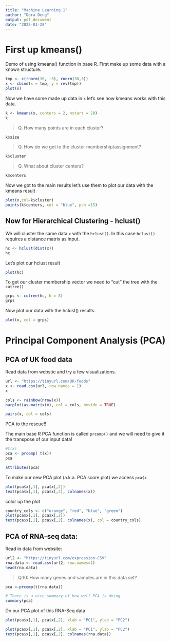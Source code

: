 ```yaml
---
title: "Machine Learning 1"
author: "Dora Deng"
output: pdf_document
date: "2025-01-28"
---
```


# First up kmeans()

Demo of using kmeans() function in base R. First make up some data with a known structure.
```r
tmp <- c(rnorm(30, -3), rnorm(30,3))
x <- cbind(x = tmp, y = rev(tmp))
plot(x)
```

Now we have some made up data in `x` let's see how kmeans works with this data. 
```r
k <- kmeans(x, centers = 2, nstart = 20)
k 
```

> Q. How many points are in each cluster? 

```r
k$size 
```

> Q. How do we get to the cluster membership/assignment?

```r
k$cluster
```

> Q. What about cluster centers? 

```r
k$centers
```

Now we got to the main results let's use them to plot our data with the kmeans result

```r
plot(x,col=k$cluster)
points(k$centers, col = "blue", pch =15)
```

## Now for Hierarchical Clustering - hclust()

We will cluster the same data `x` with the `hclust()`. In this case `hclust()` requires a distance matrix as input. 

```r
hc <- hclust(dist(x))
hc
```

Let's plot our hclust result

```r
plot(hc)
```

To get our cluster membership vector we need to "cut" the tree with the `cutree()`

```r
grps <- cutree(hc, h = 8)
grps 
```

Now plot our data with the hclust() results. 

```r
plot(x, col = grps)
```


# Principal Component Analysis (PCA)

## PCA of UK food data 

Read data from webstie and try a few visualizations. 

```r
url <- "https://tinyurl.com/UK-foods"
x <- read.csv(url, row.names = 1)
x
```
```r
cols <- rainbow(nrow(x))
barplot(as.matrix(x), col = cols, beside = TRUE)
```

```r
pairs(x, col = cols)
```

PCA to the rescue!!

The main base R PCA function is called `prcomp()` and we will need to give it the transpose of our input data! 

```r
#t(x)
pca <- prcomp( t(x))
pca
```

```r
attributes(pca)
```

To make our new PCA plot (a.k.a. PCA score plot) we access `pca$x`

```r
plot(pca$x[,1], pca$x[,2])
text(pca$x[,1], pca$x[,2], colnames(x))
```

color up the plot 
```r
country_cols <- c("orange", "red", "blue", "green")
plot(pca$x[,1], pca$x[,2])
text(pca$x[,1], pca$x[,2], colnames(x), col = country_cols)

```

## PCA of RNA-seq data: 
Read in data from website: 
```r
url2 <- "https://tinyurl.com/expression-CSV"
rna.data <- read.csv(url2, row.names=1)
head(rna.data)
```

> Q.10: How many genes and samples are in this data set?

```r
pca <-prcomp(t(rna.data))

# There is a nice summary of how well PCA is doing
summary(pca)
```

Do our PCA plot of this RNA-Seq data 

```r
plot(pca$x[,1], pca$x[,2], xlab = "PC1", ylab = "PC2")
```

```r
plot(pca$x[,1], pca$x[,2], xlab = "PC1", ylab = "PC2")
text(pca$x[,1], pca$x[,2], colnames(rna.data))

```


